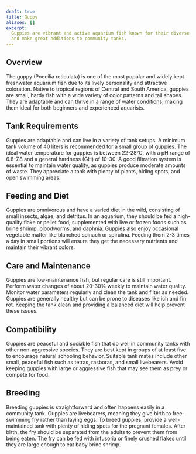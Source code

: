 ```yaml
---
draft: true
title: Guppy
aliases: []
excerpt:
  Guppies are vibrant and active aquarium fish known for their diverse colors and patterns. They are easy to care for
  and make great additions to community tanks.
---
```


## Overview

The guppy (Poecilia reticulata) is one of the most popular and widely kept freshwater aquarium fish due to its lively
personality and attractive coloration. Native to tropical regions of Central and South America, guppies are small, hardy
fish with a wide variety of color patterns and tail shapes. They are adaptable and can thrive in a range of water
conditions, making them ideal for both beginners and experienced aquarists.

## Tank Requirements

Guppies are adaptable and can live in a variety of tank setups. A minimum tank volume of 40 liters is recommended for a
small group of guppies. The ideal water temperature for guppies is between 22-28°C, with a pH range of 6.8-7.8 and a
general hardness (GH) of 10-30. A good filtration system is essential to maintain water quality, as guppies produce
moderate amounts of waste. They appreciate a tank with plenty of plants, hiding spots, and open swimming areas.

## Feeding and Diet

Guppies are omnivorous and have a varied diet in the wild, consisting of small insects, algae, and detritus. In an
aquarium, they should be fed a high-quality flake or pellet food, supplemented with live or frozen foods such as brine
shrimp, bloodworms, and daphnia. Guppies also enjoy occasional vegetable matter like blanched spinach or spirulina.
Feeding them 2-3 times a day in small portions will ensure they get the necessary nutrients and maintain their vibrant
colors.

## Care and Maintenance

Guppies are low-maintenance fish, but regular care is still important. Perform water changes of about 20-30% weekly to
maintain water quality. Monitor water parameters regularly and clean the tank and filter as needed. Guppies are
generally healthy but can be prone to diseases like ich and fin rot. Keeping the tank clean and providing a balanced
diet will help prevent these issues.

## Compatibility

Guppies are peaceful and sociable fish that do well in community tanks with other non-aggressive species. They are best
kept in groups of at least five to encourage natural schooling behavior. Suitable tank mates include other small,
peaceful fish such as tetras, rasboras, and small livebearers. Avoid keeping guppies with large or aggressive fish that
may see them as prey or compete for food.

## Breeding

Breeding guppies is straightforward and often happens easily in a community tank. Guppies are livebearers, meaning they
give birth to free-swimming fry rather than laying eggs. To breed guppies, provide a well-maintained tank with plenty of
hiding spots for the pregnant females. After birth, the fry should be separated from the adults to prevent them from
being eaten. The fry can be fed with infusoria or finely crushed flakes until they are large enough to eat baby brine
shrimp.
